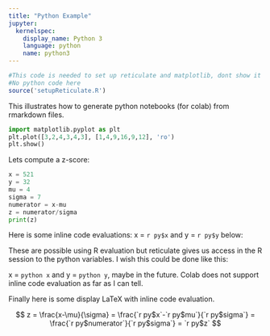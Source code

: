 ```yaml
---
title: "Python Example"
jupyter:
  kernelspec:
    display_name: Python 3
    language: python
    name: python3
---
```

```r
#This code is needed to set up reticulate and matplotlib, dont show it anywhere 
#No python code here
source('setupReticulate.R')
```
This illustrates how to generate python notebooks (for colab) from rmarkdown files.

```python
import matplotlib.pyplot as plt
plt.plot([3,2,4,3,4,3], [1,4,9,16,9,12], 'ro')
plt.show()
```

Lets compute a z-score:
```python
x = 521 
y = 32
mu = 4
sigma = 7
numerator = x-mu
z = numerator/sigma
print(z)
```

Here is some inline code evaluations: x = `r py$x` and y = `r py$y` below:

These are possible using R evaluation but reticulate gives us access in the R session to the python variables. I wish this could be done like this:

x = `python x` and y = `python y`, maybe in the future. Colab does not support inline code evaluation as far as I can tell.

Finally here is some display LaTeX with inline code evaluation. 

$$
z = \frac{x-\mu}{\sigma} 
  = \frac{`r py$x`-`r py$mu`}{`r py$sigma`} 
  = \frac{`r py$numerator`}{`r py$sigma`} 
  = `r py$z`
$$
